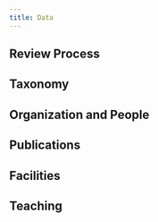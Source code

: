 ```yaml
---
title: Data
---
```




## Review Process

<LinkCard title="Review Process" href="review-process"/>

## Taxonomy

<LinkCard title="Taxonomy" href="data/taxonomy/"/>

## Organization and People

<CardGrid>
  <LinkCard title="Staff" href="data/organization/staff/"/>
  <LinkCard title="WorkingGroups" href="data/organization/working-groups/"/>
</CardGrid>

## Publications

<CardGrid>

  <LinkCard title="WorkingGroups" href="organization/working-groups/"/>
</CardGrid>

## Facilities

<CardGrid>
  <LinkCard title="Facilities" href="facilities/"/>

</CardGrid>

## Teaching

<CardGrid>
  <LinkCard title="Courses" href="data/courses/"/>
  <LinkCard title="Theses" href="data/publications/theses"/>

</CardGrid>
